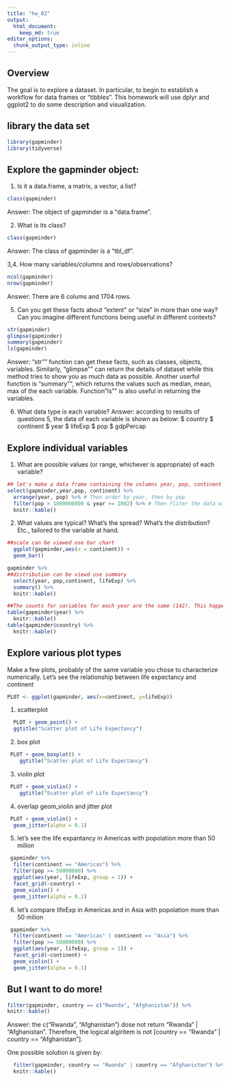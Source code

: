```yaml
---
title: "hw_02"
output: 
  html_document:
    keep_md: true
editor_options: 
  chunk_output_type: inline
---
```


## Overview

The goal is to explore a dataset. In particular, to begin to establish a workflow for data frames or “tibbles”. This homework will use dplyr and ggplot2 to do some description and visualization.

## library the data set
```r
library(gapminder)
library(tidyverse)
```

## Explore the gapminder object:
1. Is it a data.frame, a matrix, a vector, a list?
```r
class(gapminder)
```
Answer: The object of gapminder is a "data.frame". 

2. What is its class?
```r
class(gapminder)
```
Answer: The class of gapminder is a "tbl_df". 

3,4. How many variables/columns and rows/observations?
```r
ncol(gapminder)
nrow(gapminder)
```
Answer: There are 6 colums and 1704 rows. 

5. Can you get these facts about “extent” or “size” in more than one way? Can you imagine different functions being useful in different contexts?
```r
str(gapminder)
glimpse(gapminder)
summary(gapminder)
ls(gapminder)
```
Answer: "str"" function can get these facts, such as classes, objects, variables.  Similarly, "glimpse"" can return the details of dataset while this method tries to show you as much data as possible. Another userful function is "summary"", which returns the values such as median, mean, max of the each variable. Function "ls"" is also useful in returning the variables.

6. What data type is each variable?
Answer: according to results of questions 5, the data of each variable is shown as below:
$ country   <fct> 
$ continent <fct> 
$ year      <int> 
$ lifeExp   <dbl> 
$ pop       <int> 
$ gdpPercap <dbl>

## Explore individual variables
1. What are possible values (or range, whichever is appropriate) of each variable?
```r
## let's make a data frame containing the columns year, pop, continent from the gapminder dat.
select(gapminder,year,pop, continent) %>% 
  arrange(year, pop) %>% # Then order by year, then by pop
  filter(pop > 1000000000 & year >= 2002) %>% # Then fliter the data with population more than 1 billion and year more than 2002
  knitr::kable()
```

2. What values are typical? What’s the spread? What’s the distribution? Etc., tailored to the variable at hand.
```r
##scale can be viewed use bar chart
  ggplot(gapminder,aes(x = continent)) + 
  geom_bar() 
```
```r
gapminder %>%
##distribution can be viewd use summary
  select(year, pop,continent, lifeExp) %>%
  summary() %>% 
  knitr::kable()
```
```r
##The counts for variables for each year are the same (142). This happens in country (12) as well
table(gapminder$year) %>% 
  knitr::kable()
table(gapminder$country) %>% 
  knitr::kable()
```

## Explore various plot types
Make a few plots, probably of the same variable you chose to characterize numerically. 
Let's see the relationship between life expectancy and continent
```r
PLOT <- ggplot(gapminder, aes(x=continent, y=lifeExp))
```

1. scatterplot
```r
  PLOT + geom_point() +
  ggtitle("Scatter plot of Life Expectancy")
```
2. box plot
```r
 PLOT + geom_boxplot() +
    ggtitle("Scatter plot of Life Expectancy")
```
3. violin plot
```r
 PLOT + geom_violin() +
    ggtitle("Scatter plot of Life Expectancy")
```
4. overlap geom_violin and jitter plot
```r
 PLOT + geom_violin() +
  geom_jitter(alpha = 0.1)
```
5. let's see the life expantancy in Americas with popolation more than 50 milion
```r
 gapminder %>% 
  filter(continent == "Americas") %>% 
  filter(pop >= 50000000) %>% 
  ggplot(aes(year, lifeExp, group = 1)) + 
  facet_grid(~country) +
  geom_violin() +
  geom_jitter(alpha = 0.1)
```

6. let's compare lifeExp in Americas and in Asia with popolation more than 50 milion
```r
 gapminder %>% 
  filter(continent == "Americas" | continent == "Asia") %>% 
  filter(pop >= 50000000) %>% 
  ggplot(aes(year, lifeExp, group = 1)) + 
  facet_grid(~continent) +
  geom_violin() +
  geom_jitter(alpha = 0.1)
```

## But I want to do more!
```r
filter(gapminder, country == c("Rwanda", "Afghanistan")) %>% 
knitr::kable()
```
Answer: the c("Rwanda", "Afghanistan") dose not return "Rwanda" | "Afghanistan". Therefore, the logical algiritem is not [country == "Rwanda" | country == "Afghanistan"].

One possible solution is given by:
```r
  filter(gapminder, country == "Rwanda" | country == "Afghanistan") %>%
  knitr::kable()
```

